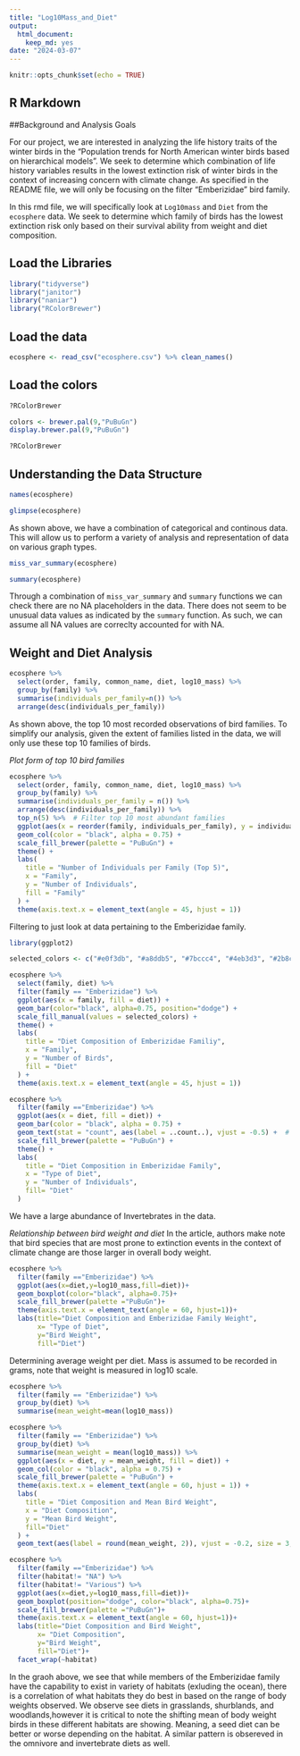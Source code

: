 ```yaml
---
title: "Log10Mass_and_Diet"
output: 
  html_document: 
    keep_md: yes
date: "2024-03-07"
---
```


```r
knitr::opts_chunk$set(echo = TRUE)
```

## R Markdown

##Background and Analysis Goals 

For our project, we are interested in analyzing the life history traits of the winter birds in the "Population trends for North American winter birds based on hierarchical models". We seek to determine which combination of life history variables results in the lowest extinction risk of winter birds in the context of increasing concern with climate change. As specified in the README file, we will only be focusing on the filter "Emberizidae" bird family.

In this rmd file, we will specifically look at `Log10mass` and `Diet` from the `ecosphere` data. We seek to determine which family of birds has the lowest extinction risk only based on their survival ability from weight and diet composition. 

## Load the Libraries

```r
library("tidyverse")
library("janitor")
library("naniar")
library("RColorBrewer")
```

## Load the data

```r
ecosphere <- read_csv("ecosphere.csv") %>% clean_names()
```

## Load the colors

```r
?RColorBrewer
```

```r
colors <- brewer.pal(9,"PuBuGn")
display.brewer.pal(9,"PuBuGn")
```

```r
?RColorBrewer
```

## Understanding the Data Structure

```r
names(ecosphere)
```

```r
glimpse(ecosphere)
```

As shown above, we have a combination of categorical and continous data. This will allow us to perform a variety of analysis and representation of data on various graph types.

```r
miss_var_summary(ecosphere)
```

```r
summary(ecosphere)
```

Through a combination of `miss_var_summary` and `summary` functions we can check there are no NA placeholders in the data. There does not seem to be unusual data values as indicated by the `summary` function. As such, we can assume all NA values are correclty accounted for with NA.

## Weight and Diet Analysis

```r
ecosphere %>% 
  select(order, family, common_name, diet, log10_mass) %>% 
  group_by(family) %>% 
  summarise(individuals_per_family=n()) %>% 
  arrange(desc(individuals_per_family))
```

As shown above, the top 10 most recorded observations of bird families. To simplify our analysis, given the extent of families listed in the data, we will only use these top 10 families of birds. 

*Plot form of top 10 bird families*

```r
ecosphere %>% 
  select(order, family, common_name, diet, log10_mass) %>% 
  group_by(family) %>% 
  summarise(individuals_per_family = n()) %>% 
  arrange(desc(individuals_per_family)) %>%
  top_n(5) %>%  # Filter top 10 most abundant families
  ggplot(aes(x = reorder(family, individuals_per_family), y = individuals_per_family, fill=family)) +
  geom_col(color = "black", alpha = 0.75) +
  scale_fill_brewer(palette = "PuBuGn") +
  theme() +
  labs(
    title = "Number of Individuals per Family (Top 5)",
    x = "Family",
    y = "Number of Individuals",
    fill = "Family"
  ) +
  theme(axis.text.x = element_text(angle = 45, hjust = 1))
```
Filtering to just look at data pertaining to the Emberizidae family. 
```r
library(ggplot2)

selected_colors <- c("#e0f3db", "#a8ddb5", "#7bccc4", "#4eb3d3", "#2b8cbe")

ecosphere %>%
  select(family, diet) %>%
  filter(family == "Emberizidae") %>% 
  ggplot(aes(x = family, fill = diet)) +
  geom_bar(color="black", alpha=0.75, position="dodge") +
  scale_fill_manual(values = selected_colors) +
  theme() +
  labs(
    title = "Diet Composition of Emberizidae Familiy",
    x = "Family",
    y = "Number of Birds",
    fill = "Diet"
  ) +
  theme(axis.text.x = element_text(angle = 45, hjust = 1))
```

```r
ecosphere %>%
  filter(family =="Emberizidae") %>% 
  ggplot(aes(x = diet, fill = diet)) +
  geom_bar(color = "black", alpha = 0.75) +
  geom_text(stat = "count", aes(label = ..count..), vjust = -0.5) +  # Add text labels
  scale_fill_brewer(palette = "PuBuGn") +
  theme() +
  labs(
    title = "Diet Composition in Emberizidae Family",
    x = "Type of Diet",
    y = "Number of Individuals",
    fill= "Diet"
  ) 
```

We have a large abundance of Invertebrates in the data.

*Relationship between bird weight and diet* 
In the article, authors make note that bird species that are most prone to extinction events in the context of climate change are those larger in overall body weight. 

```r
ecosphere %>% 
  filter(family =="Emberizidae") %>% 
  ggplot(aes(x=diet,y=log10_mass,fill=diet))+
  geom_boxplot(color="black", alpha=0.75)+
  scale_fill_brewer(palette ="PuBuGn")+ 
  theme(axis.text.x = element_text(angle = 60, hjust=1))+
  labs(title="Diet Composition and Emberizidae Family Weight",
       x= "Type of Diet",
       y="Bird Weight",
       fill="Diet")
```

Determining average weight per diet. Mass is assumed to be recorded in grams, note that weight is measured in log10 scale. 
```r
ecosphere %>% 
  filter(family == "Emberizidae") %>% 
  group_by(diet) %>% 
  summarise(mean_weight=mean(log10_mass))
```
```r
ecosphere %>%
  filter(family == "Emberizidae") %>% 
  group_by(diet) %>%
  summarise(mean_weight = mean(log10_mass)) %>%
  ggplot(aes(x = diet, y = mean_weight, fill = diet)) +
  geom_col(color = "black", alpha = 0.75) +
  scale_fill_brewer(palette = "PuBuGn") +
  theme(axis.text.x = element_text(angle = 60, hjust = 1)) +
  labs(
    title = "Diet Composition and Mean Bird Weight",
    x = "Diet Composition",
    y = "Mean Bird Weight",
    fill="Diet"
  ) +
  geom_text(aes(label = round(mean_weight, 2)), vjust = -0.2, size = 3, color = "black")

```

```r
ecosphere %>% 
  filter(family =="Emberizidae") %>% 
  filter(habitat!= "NA") %>% 
  filter(habitat!= "Various") %>% 
  ggplot(aes(x=diet,y=log10_mass,fill=diet))+
  geom_boxplot(position="dodge", color="black", alpha=0.75)+
  scale_fill_brewer(palette ="PuBuGn")+
  theme(axis.text.x = element_text(angle = 60, hjust=1))+
  labs(title="Diet Composition and Bird Weight",
       x= "Diet Composition",
       y="Bird Weight",
       fill="Diet")+
  facet_wrap(~habitat)
```

In the graoh above, we see that while members of the Emberizidae family have the capability to exist in variety of habitats (exluding the ocean), there is a correlation of what habitats they do best in based on the range of body weights observed. We observe see diets in grasslands, shurblands, and woodlands,however it is critical to note the shifting mean of body weight birds in these different habitats are showing. Meaning, a seed diet can be better or worse depending on the habitat. A similar pattern is obsereved in the omnivore and invertebrate diets as well. 


